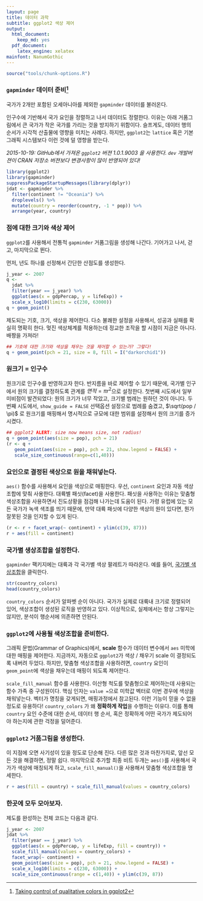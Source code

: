 ```yaml
---
layout: page
title: 데이터 과학
subtitle: ggplot2 색상 제어
output:
  html_document: 
    keep_md: yes
  pdf_document:
    latex_engine: xelatex
mainfont: NanumGothic
---
```


```r
source("tools/chunk-options.R")
```

### `gapminder` 데이터 준비[^viz-ggplot2-control]

[^viz-ggplot2-control]: [Taking control of qualitative colors in ggplot2](https://stat545-ubc.github.io/block019_enforce-color-scheme.html)


국가가 2개만 포함된 오세아니아를 제외한 `gapminder` 데이터를 불러온다.

인구수에 기반해서 국가 요인을 정렬하고 나서 데이터도 정렬한다.
이유는 아래 거품그림에서 큰 국가가 작은 국가를 가리는 것을 방지하기 위함이다.
슬프게도, 데이터 행의 순서가 시각적 산출물에 영향을 미치는 사례다.
하지만, `ggplot2`는 `lattice` 혹은 기본 그래픽 시스템보다 이런 것에 덜 영향을 받는다.

*2015-10-19: GitHub에서 가져온 `ggplot2` 버젼 1.0.1.9003 을 사용한다.
`dev` 개발버젼이 CRAN 저장소 버젼보다 변경사항이 많이 반영되어 있다!*

```r
library(ggplot2)
library(gapminder)
suppressPackageStartupMessages(library(dplyr))
jdat <- gapminder %>% 
  filter(continent != "Oceania") %>% 
  droplevels() %>% 
  mutate(country = reorder(country, -1 * pop)) %>% 
  arrange(year, country)  
```

### 점에 대한 크기와 색상 제어

`ggplot2`를 사용해서 전통적 `gapminder` 거품그림을 생성해 나간다.
기어가고 나서, 걷고, 마지막으로 뛴다.

먼저, 년도 하나를 선정해서 간단한 산점도를 생성한다.

```r
j_year <- 2007
q <-
  jdat %>% 
  filter(year == j_year) %>% 
  ggplot(aes(x = gdpPercap, y = lifeExp)) +
  scale_x_log10(limits = c(230, 63000))
q + geom_point()
```

제도되는 기호, 크기, 색상을 제어한다.
다소 불쾌한 설정을 사용해서, 성공과 실패를 확실히 명확히 한다.
멎진 색상체계를 적용하는데 정교한 조작을 할 시점이 지금은 아니다.
배짱을 가져라!

```r
## 기호에 대한 크기와 색상을 채우는 것을 제어할 수 있는가? 그렇다!
q + geom_point(pch = 21, size = 8, fill = I("darkorchid1"))
```

### 원크기 = 인구수

원크기로 인구수를 반영하고자 한다. 
반지름을 바로 제어할 수 있기 때문에, 국가별 인구에서 원의 크기를 결정하도록 관계를 $면적 = \pi r^2$으로 설정한다.
첫번째 시도에서 일부 미비점이 발견되었다: 원의 크기가 너무 작았고, 크기별 범례는 원하던 것이 아니다.
두번째 시도에서, `show_guide = FALSE` 선택옵션 설정으로 범례를 숨겼고, 
$\sqrt(pop / \pi)$ 로 원크기를 매핑해서 명시적으로 규모에 대한 범위를 설정해서 원의 크기를 증가시켰다.

```r
## ggplot2 ALERT: size now means size, not radius!
q + geom_point(aes(size = pop), pch = 21)
(r <- q +
   geom_point(aes(size = pop), pch = 21, show.legend = FALSE) +
   scale_size_continuous(range=c(1,40)))
```

### 요인으로 결정된 색상으로 원을 채워넣는다.

`aes()` 함수를 사용해서 요인을 색상으로 매핑한다.
우선, `continent` 요인과 자동 색상조합에 맞춰 사용한다.
대륙별 패싯(facet)을 사용한다. 패싯을 사용하는 이유는 맞춤형 색상조합을 사용하면서 진도상황을 
점검해 나가는데 도움이 된다. 가령 유럽에 있는 모든 국가가 녹색 색조를 띄기 때문에,
만약 대륙 패싯에 다양한 색상의 원이 있다면, 뭔가 잘못된 것을 인지할 수 있게 된다.

```r
(r <- r + facet_wrap(~ continent) + ylim(c(39, 87)))
r + aes(fill = continent)
```

### 국가별 생상조합을 설정한다.

`gapminder` 팩키지에는 대륙과 각 국가별 색상 팔레트가 따라온다.
예를 들어, [국가별 색상조합](https://github.com/jennybc/gapminder/blob/master/data-raw/gapminder-color-scheme-ggplot2.png)을 
클릭한다.

```r
str(country_colors)
head(country_colors)
```

`country_colors` 순서가 알파벳 순이 아니다.
국가가 실제로 대륙내 크기로 정렬되어 있어, 색상조합이 생성된 로직을 반영하고 있다.
이상적으로, 실제에서는 항상 그렇지는 않지만, 분석이 행순서에 의존하면 안된다.

### `ggplot2`에 사용될 색상조합을 준비한다.

그래픽 문법(Grammar of Graphics)에서, **scale** 함수가 데이터 변수에서 `aes` 미학에 대한 매핑을 제어한다.
지금까지, 자동으로 `ggplot2`가 색상 / 채우기 scale 이 결정되도록 내버려 두었다.
하지만, 맞춤형 색상조합을 사용하려면, `country` 요인이 `geom_point`에 색상을 채우는데 매핑이 되도록 제어한다.

`scale_fill_manual` 함수를 사용한다. 이산형 척도를 맞춤형으로 제어하는데 사용되는 함수 가족 중 구성원이다.
핵심 인자는 `value =`으로 미학값 벡터로 이번 경우에 색상을 채워넣는다.
벡터가 명칭을 갖게되면, 매핑과정에서 참고된다. 이런 기능이 믿을 수 없을 정도로 유용하다!
`country_colors` 가 왜 **정확하게 작업**을 수행하는 이유다.
이를 통해 `country` 요인 수준에 대한 순서, 데이터 행 순서, 혹은 정확하게 어떤 국가가 제도되어야 하는지에 
관한 걱정을 덜어준다.

### `ggplot2` 거품그림을 생성한다.

이 지점에 오면 사기성이 있을 정도로 단순해 진다.
다른 많은 것과 마찬가지로, 앞선 모든 것을 해결하면, 정말 쉽다. 
마지막으로 추가할 최종 비트 두개는 `aes()`를 사용해서 국가가 색상에 매칭되게 하고,
`scale_fill_manual()`을 사용해서 맞춤형 색상조합을 명세한다.

```r
r + aes(fill = country) + scale_fill_manual(values = country_colors)
```

### 한곳에 모두 모아보자.

제도를 완성하는 전체 코드는 다음과 같다.

```r
j_year <- 2007
jdat %>% 
  filter(year == j_year) %>% 
  ggplot(aes(x = gdpPercap, y = lifeExp, fill = country)) +
  scale_fill_manual(values = country_colors) +
  facet_wrap(~ continent) +
  geom_point(aes(size = pop), pch = 21, show.legend = FALSE) +
  scale_x_log10(limits = c(230, 63000)) +
  scale_size_continuous(range = c(1,40)) + ylim(c(39, 87))
```